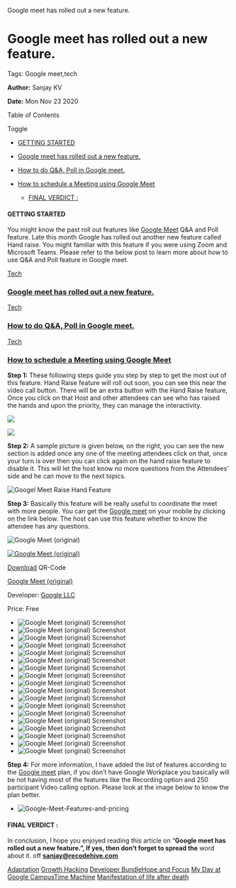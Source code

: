    Google meet has rolled out a new feature.

Google meet has rolled out a new feature.
=========================================

Tags: Google meet,tech

**Author:** Sanjay KV

**Date:** Mon Nov 23 2020

Table of Contents

Toggle

*   [GETTING STARTED](https://recodehive.com/google-meet-has-rolled-out-a-new-feature/#GETTING_STARTED "GETTING STARTED")

*   [Google meet has rolled out a new feature.](https://recodehive.com/google-meet-has-rolled-out-a-new-feature/#Google_meet_has_rolled_out_a_new_feature "Google meet has rolled out a new feature.")
*   [How to do Q&A, Poll in Google meet.](https://recodehive.com/google-meet-has-rolled-out-a-new-feature/#How_to_do_Q_A_Poll_in_Google_meet "How to do Q&A, Poll in Google meet.")
*   [How to schedule a Meeting using Google Meet](https://recodehive.com/google-meet-has-rolled-out-a-new-feature/#How_to_schedule_a_Meeting_using_Google_Meet "How to schedule a Meeting using Google Meet")
    *   [FINAL VERDICT :](https://recodehive.com/google-meet-has-rolled-out-a-new-feature/#FINAL_VERDICT "FINAL VERDICT :")

#### GETTING STARTED

You might know the past roll out features like [Google Meet](https://meet.google.com/) Q&A and Poll feature. Late this month Google has rolled out another new feature called Hand raise. You might familiar with this feature if you were using Zoom and Microsoft Teams. Please refer to the below post to learn more about how to use Q&A and Poll feature in Google meet.

[Tech](https://recodehive.com/category/tech/)

### [Google meet has rolled out a new feature.](https://recodehive.com/google-meet-has-rolled-out-a-new-feature/)

[Tech](https://recodehive.com/category/tech/)

### [How to do Q&A, Poll in Google meet.](https://recodehive.com/how-to-do-qa-poll-in-google-meet/)

[Tech](https://recodehive.com/category/tech/)

### [How to schedule a Meeting using Google Meet](https://recodehive.com/how-to-schedule-meeting-using-google-meet/)

**Step 1:** These following steps guide you step by step to get the most out of this feature. Hand Raise feature will roll out soon, you can see this near the video call button. There will be an extra button with the Hand Raise feature, Once you click on that Host and other attendees can see who has raised the hands and upon the priority, they can manage the interactivity.

![](https://recodehive.com/wp-content/uploads/2020/11/Screenshot-2020-11-23-at-5.19.56-PM-2.png)

![](https://recodehive.com/wp-content/uploads/2020/11/Screenshot-2020-11-20-at-5.06.13-PM.png)

**Step 2:** A sample picture is given below, on the right, you can see the new section is added once any one of the meeting attendees click on that, once your turn is over then you can click again on the hand raise feature to disable it. This will let the host know no more questions from the Attendees’ side and he can move to the next topics.

![Googel Meet Raise Hand Feature](https://recodehive.com/wp-content/uploads/2020/11/meet.jpg)

**Step 3:** Basically this feature will be really useful to coordinate the meet with more people. You can get the [Google meet](https://blog.google/products/meet/bringing-google-meet-to-more-people/) on your mobile by clicking on the link below. The host can use this feature whether to know the attendee has any questions.

![Google Meet (original)](https://api.qrserver.com/v1/create-qr-code/?data=https%3A%2F%2Fplay.google.com%2Fstore%2Fapps%2Fdetails%3Fid%3Dcom.google.android.apps.meetings&size=200x200&ecc=M&margin=0)

[![Google Meet (original)](//recodehive.com/wp-content/cache/wp-appbox/b720aafa37980f33c48c78ce62dc05db-deprecated/ai-a9cd185e37f9f7fd1e8bb7a3a33d1d1d)](https://play.google.com/store/apps/details?id=com.google.android.apps.meetings)

[Download](https://play.google.com/store/apps/details?id=com.google.android.apps.meetings) QR-Code

[Google Meet (original)](https://play.google.com/store/apps/details?id=com.google.android.apps.meetings)

Developer: [Google LLC](https://play.google.com/store/apps/dev?id=5700313618786177705)

Price: Free

*   ![Google Meet (original) Screenshot](//recodehive.com/wp-content/cache/wp-appbox/b720aafa37980f33c48c78ce62dc05db-deprecated/ss-326c9b3b226b9c4cfa59264649413280)
*   ![Google Meet (original) Screenshot](//recodehive.com/wp-content/cache/wp-appbox/b720aafa37980f33c48c78ce62dc05db-deprecated/ss-e8f15a12e035ce3d2074e328f44125af)
*   ![Google Meet (original) Screenshot](//recodehive.com/wp-content/cache/wp-appbox/b720aafa37980f33c48c78ce62dc05db-deprecated/ss-db542ac82f6b2ef253d91b6ce4c9675b)
*   ![Google Meet (original) Screenshot](//recodehive.com/wp-content/cache/wp-appbox/b720aafa37980f33c48c78ce62dc05db-deprecated/ss-30ed0a478ac1313d72877d78989591d1)
*   ![Google Meet (original) Screenshot](//recodehive.com/wp-content/cache/wp-appbox/b720aafa37980f33c48c78ce62dc05db-deprecated/ss-c8ab5f2d6a4ee4c49f7a236400843035)
*   ![Google Meet (original) Screenshot](//recodehive.com/wp-content/cache/wp-appbox/b720aafa37980f33c48c78ce62dc05db-deprecated/ss-1c1c4cfe4e86d4ea500f9b0b0fe63fdc)
*   ![Google Meet (original) Screenshot](//recodehive.com/wp-content/cache/wp-appbox/b720aafa37980f33c48c78ce62dc05db-deprecated/ss-7b181c892412ebc229c542317b25e9bb)
*   ![Google Meet (original) Screenshot](//recodehive.com/wp-content/cache/wp-appbox/b720aafa37980f33c48c78ce62dc05db-deprecated/ss-59deaacb43219a00a693d57d7d093c20)
*   ![Google Meet (original) Screenshot](//recodehive.com/wp-content/cache/wp-appbox/b720aafa37980f33c48c78ce62dc05db-deprecated/ss-7e7f77bafbea38b174be4d85a748adee)
*   ![Google Meet (original) Screenshot](//recodehive.com/wp-content/cache/wp-appbox/b720aafa37980f33c48c78ce62dc05db-deprecated/ss-ba7af398e4a63bbfc0d4a14a15562d89)
*   ![Google Meet (original) Screenshot](//recodehive.com/wp-content/cache/wp-appbox/b720aafa37980f33c48c78ce62dc05db-deprecated/ss-3bd409dff520474a09ca93d1056a23ab)
*   ![Google Meet (original) Screenshot](//recodehive.com/wp-content/cache/wp-appbox/b720aafa37980f33c48c78ce62dc05db-deprecated/ss-6cf7fad86d6ae2b119c8c93aca252cac)
*   ![Google Meet (original) Screenshot](//recodehive.com/wp-content/cache/wp-appbox/b720aafa37980f33c48c78ce62dc05db-deprecated/ss-4cc0bd9d6f76b7bdd795226d85dd1972)
*   ![Google Meet (original) Screenshot](//recodehive.com/wp-content/cache/wp-appbox/b720aafa37980f33c48c78ce62dc05db-deprecated/ss-924bc0d40fdd7a8d64426141645aca55)
*   ![Google Meet (original) Screenshot](//recodehive.com/wp-content/cache/wp-appbox/b720aafa37980f33c48c78ce62dc05db-deprecated/ss-0d7146f4f32b217022f0aefa9f79b246)
*   ![Google Meet (original) Screenshot](//recodehive.com/wp-content/cache/wp-appbox/b720aafa37980f33c48c78ce62dc05db-deprecated/ss-2b1d7fd542ae4aa5cf38a5b3af4bdbbe)
*   ![Google Meet (original) Screenshot](//recodehive.com/wp-content/cache/wp-appbox/b720aafa37980f33c48c78ce62dc05db-deprecated/ss-0f80e563a49ab4074cd8d9bcdda2a3a6)
*   ![Google Meet (original) Screenshot](//recodehive.com/wp-content/cache/wp-appbox/b720aafa37980f33c48c78ce62dc05db-deprecated/ss-daa3b75f6c5c40dbb05c59274ba3e55f)

**Step 4:** For more information, I have added the list of features according to the [Google meet](https://meet.google.com/) plan, if you don’t have Google Workplace you basically will be not having most of the features like the Recording option and 250 participant Video calling option. Please look at the image below to know the plan better.

*   ![Google-Meet-Features-and-pricing](https://recodehive.com/wp-content/uploads/2020/11/Google-Meet-Features-and-pricing-1024x543.jpg)
    

#### FINAL VERDICT :

In conclusion, I hope you enjoyed reading this article on “**Google meet has rolled out a new feature.”, If yes, then don’t forget to spread the** word about it. off **[sanjay@recodehive.com](https://recodehive.com/about-us/)**

[Adaptation](https://recodehive.com/the-adaptation/) [Growth Hacking](https://recodehive.com/tag/growth-hacking/) [Developer Bundle](https://recodehive.com/category/dev-labs/)[Hope and Focus](https://recodehive.com/hopeandfocus/) [My Day at Google Campus](https://recodehive.com/my-day-at-google-campus-hyderabad/)[Time Machine](https://recodehive.com/time-machine-2-0/) [Manifestation of life after death](https://recodehive.com/the-manifestation-of-life-after-death/)